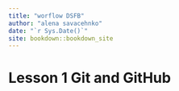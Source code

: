 ```yaml
--- 
title: "worflow DSFB"
author: "alena savacehnko"
date: "`r Sys.Date()`"
site: bookdown::bookdown_site
---
```


# Lesson 1 Git and GitHub 

